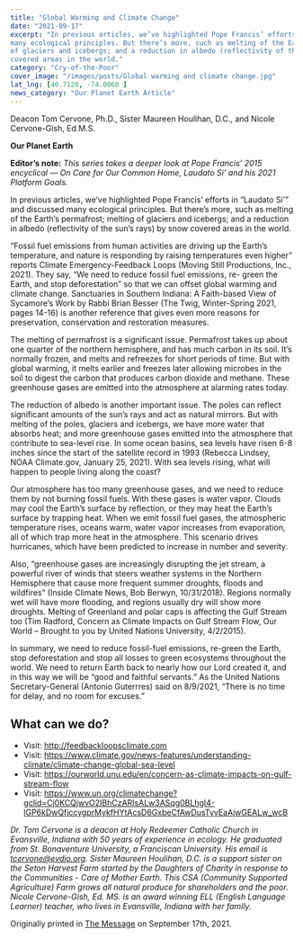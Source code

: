 ```yaml
---
title: "Global Warming and Climate Change"
date: "2021-09-17"
excerpt: "In previous articles, we’ve highlighted Pope Francis’ efforts in “Laudato Si’” and discussed
many ecological principles. But there’s more, such as melting of the Earth’s permafrost; melting
of glaciers and icebergs; and a reduction in albedo (reflectivity of the sun’s rays) by snow
covered areas in the world."
category: "Cry-of-the-Poor"
cover_image: "/images/posts/Global warming and climate change.jpg"
lat_lng: [40.7128, -74.0060 ]
news_category: "Our Planet Earth Article"
---
```


Deacon Tom Cervone, Ph.D., Sister Maureen Houlihan, D.C., and Nicole Cervone-Gish, Ed.M.S.

**Our Planet Earth**

**Editor’s note:**
_This series takes a deeper look at Pope Francis’ 2015 encyclical ― On Care for Our Common
Home, Laudato Si’ and his 2021 Platform Goals._

In previous articles, we’ve highlighted Pope Francis’ efforts in “Laudato Si’” and discussed
many ecological principles. But there’s more, such as melting of the Earth’s permafrost; melting
of glaciers and icebergs; and a reduction in albedo (reflectivity of the sun’s rays) by snow
covered areas in the world.

“Fossil fuel emissions from human activities are driving up the Earth’s temperature, and nature is
responding by raising temperatures even higher” reports Climate Emergency-Feedback Loops
(Moving Still Productions, Inc., 2021). They say, “We need to reduce fossil fuel emissions, re-
green the Earth, and stop deforestation” so that we can offset global warming and climate
change. Sanctuaries in Southern Indiana: A Faith-based View of Sycamore’s Work by Rabbi
Brian Besser (The Twig, Winter-Spring 2021, pages 14-16) is another reference that gives even
more reasons for preservation, conservation and restoration measures.

The melting of permafrost is a significant issue. Permafrost takes up about one quarter of the
northern hemisphere, and has much carbon in its soil. It’s normally frozen, and melts and
refreezes for short periods of time. But with global warming, it melts earlier and freezes later
allowing microbes in the soil to digest the carbon that produces carbon dioxide and methane.
These greenhouse gases are emitted into the atmosphere at alarming rates today.

The reduction of albedo is another important issue. The poles can reflect significant amounts of
the sun’s rays and act as natural mirrors. But with melting of the poles, glaciers and icebergs, we
have more water that absorbs heat; and more greenhouse gases emitted into the atmosphere that
contribute to sea-level rise. In some ocean basins, sea levels have risen 6-8 inches since the start
of the satellite record in 1993 (Rebecca Lindsey, NOAA Climate.gov, January 25, 2021). With
sea levels rising, what will happen to people living along the coast?

Our atmosphere has too many greenhouse gases, and we need to reduce them by not burning
fossil fuels. With these gases is water vapor. Clouds may cool the Earth’s surface by reflection,
or they may heat the Earth’s surface by trapping heat. When we emit fossil fuel gases, the
atmospheric temperature rises, oceans warm, water vapor increases from evaporation, all of
which trap more heat in the atmosphere. This scenario drives hurricanes, which have been
predicted to increase in number and severity.

Also, “greenhouse gases are increasingly disrupting the jet stream, a powerful river of winds that
steers weather systems in the Northern Hemisphere that cause more frequent summer droughts,
floods and wildfires” (Inside Climate News, Bob Berwyn, 10/31/2018). Regions normally wet
will have more flooding, and regions usually dry will show more droughts. Melting of Greenland
and polar caps is affecting the Gulf Stream too (Tim Radford, Concern as Climate Impacts on
Gulf Stream Flow, Our World – Brought to you by United Nations University, 4/2/2015).

In summary, we need to reduce fossil-fuel emissions, re-green the Earth, stop deforestation and
stop all losses to green ecosystems throughout the world. We need to return Earth back to nearly
how our Lord created it, and in this way we will be “good and faithful servants.” As the United
Nations Secretary-General (Antonio Guterrres) said on 8/9/2021, “There is no time for delay,
and no room for excuses.”

## What can we do?

- Visit: http://feedbackloopsclimate.com
- Visit: https://www.climate.gov/news-features/understanding-climate/climate-change-global-sea-level
- Visit: https://ourworld.unu.edu/en/concern-as-climate-impacts-on-gulf-stream-flow
- Visit: https://www.un.org/climatechange?gclid=Cj0KCQjwvO2IBhCzARIsALw3ASqg0BLhgI4-lGP6kDwQfjccygprMykfHYtAcsD6GxbeCfAwDusTyvEaAjwGEALw_wcB

_Dr. Tom Cervone is a deacon at Holy Redeemer Catholic Church in Evansville, Indiana with 50
years of experience in ecology. He graduated from St. Bonaventure University, a Franciscan
University. His email is tcervone@evdio.org. Sister Maureen Houlihan, D.C. is a support sister
on the Seton Harvest Farm started by the Daughters of Charity in response to the Communities -
Care of Mother Earth. This CSA (Community Supported Agriculture) Farm grows all natural
produce for shareholders and the poor. Nicole Cervone-Gish, Ed. MS. is an award winning ELL
(English Language Learner) teacher, who lives in Evansville, Indiana with her family._

Originally printed in [The Message](https://evdiomessage.org/) on September 17th, 2021.
